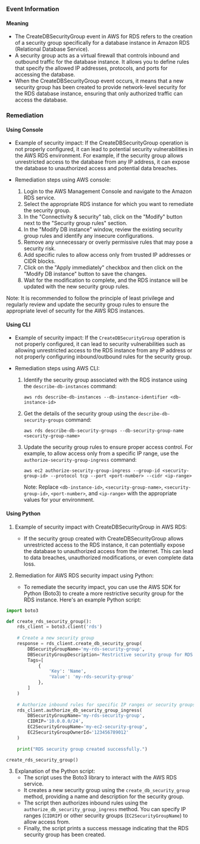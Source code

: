 
### Event Information

#### Meaning

- The CreateDBSecurityGroup event in AWS for RDS refers to the creation of a security group specifically for a database instance in Amazon RDS (Relational Database Service).
- A security group acts as a virtual firewall that controls inbound and outbound traffic for the database instance. It allows you to define rules that specify the allowed IP addresses, protocols, and ports for accessing the database.
- When the CreateDBSecurityGroup event occurs, it means that a new security group has been created to provide network-level security for the RDS database instance, ensuring that only authorized traffic can access the database.

### Remediation

#### Using Console

- Example of security impact: If the CreateDBSecurityGroup operation is not properly configured, it can lead to potential security vulnerabilities in the AWS RDS environment. For example, if the security group allows unrestricted access to the database from any IP address, it can expose the database to unauthorized access and potential data breaches.

- Remediation steps using AWS console:
  1. Login to the AWS Management Console and navigate to the Amazon RDS service.
  2. Select the appropriate RDS instance for which you want to remediate the security group.
  3. In the "Connectivity & security" tab, click on the "Modify" button next to the "Security group rules" section.
  4. In the "Modify DB instance" window, review the existing security group rules and identify any insecure configurations.
  5. Remove any unnecessary or overly permissive rules that may pose a security risk.
  6. Add specific rules to allow access only from trusted IP addresses or CIDR blocks.
  7. Click on the "Apply immediately" checkbox and then click on the "Modify DB instance" button to save the changes.
  8. Wait for the modification to complete, and the RDS instance will be updated with the new security group rules.

Note: It is recommended to follow the principle of least privilege and regularly review and update the security group rules to ensure the appropriate level of security for the AWS RDS instances.

#### Using CLI

- Example of security impact: If the `CreateDBSecurityGroup` operation is not properly configured, it can lead to security vulnerabilities such as allowing unrestricted access to the RDS instance from any IP address or not properly configuring inbound/outbound rules for the security group.

- Remediation steps using AWS CLI:
  1. Identify the security group associated with the RDS instance using the `describe-db-instances` command:
     ```
     aws rds describe-db-instances --db-instance-identifier <db-instance-id>
     ```

  2. Get the details of the security group using the `describe-db-security-groups` command:
     ```
     aws rds describe-db-security-groups --db-security-group-name <security-group-name>
     ```

  3. Update the security group rules to ensure proper access control. For example, to allow access only from a specific IP range, use the `authorize-security-group-ingress` command:
     ```
     aws ec2 authorize-security-group-ingress --group-id <security-group-id> --protocol tcp --port <port-number> --cidr <ip-range>
     ```

     Note: Replace `<db-instance-id>`, `<security-group-name>`, `<security-group-id>`, `<port-number>`, and `<ip-range>` with the appropriate values for your environment.

#### Using Python

1. Example of security impact with CreateDBSecurityGroup in AWS RDS:
   - If the security group created with CreateDBSecurityGroup allows unrestricted access to the RDS instance, it can potentially expose the database to unauthorized access from the internet. This can lead to data breaches, unauthorized modifications, or even complete data loss.

2. Remediation for AWS RDS security impact using Python:
   - To remediate the security impact, you can use the AWS SDK for Python (Boto3) to create a more restrictive security group for the RDS instance. Here's an example Python script:

```python
import boto3

def create_rds_security_group():
    rds_client = boto3.client('rds')
    
    # Create a new security group
    response = rds_client.create_db_security_group(
        DBSecurityGroupName='my-rds-security-group',
        DBSecurityGroupDescription='Restrictive security group for RDS',
        Tags=[
            {
                'Key': 'Name',
                'Value': 'my-rds-security-group'
            },
        ]
    )
    
    # Authorize inbound rules for specific IP ranges or security groups
    rds_client.authorize_db_security_group_ingress(
        DBSecurityGroupName='my-rds-security-group',
        CIDRIP='10.0.0.0/24',
        EC2SecurityGroupName='my-ec2-security-group',
        EC2SecurityGroupOwnerId='123456789012'
    )
    
    print("RDS security group created successfully.")

create_rds_security_group()
```

3. Explanation of the Python script:
   - The script uses the Boto3 library to interact with the AWS RDS service.
   - It creates a new security group using the `create_db_security_group` method, providing a name and description for the security group.
   - The script then authorizes inbound rules using the `authorize_db_security_group_ingress` method. You can specify IP ranges (`CIDRIP`) or other security groups (`EC2SecurityGroupName`) to allow access from.
   - Finally, the script prints a success message indicating that the RDS security group has been created.

